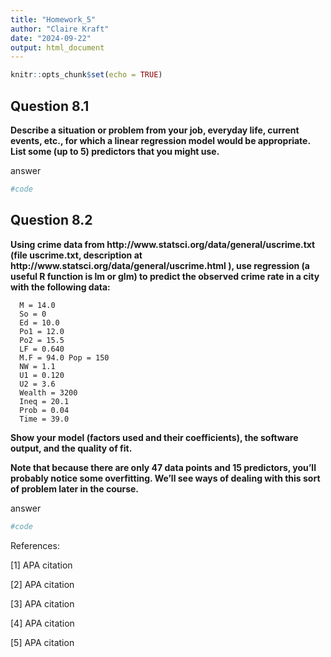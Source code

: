 ```yaml
---
title: "Homework_5"
author: "Claire Kraft"
date: "2024-09-22"
output: html_document
---
```


```r
knitr::opts_chunk$set(echo = TRUE)
```

## Question 8.1
**Describe a situation or problem from your job, everyday life, current events, etc., for which a linear regression model would be appropriate. List some (up to 5) predictors that you might use.**

answer
```r
#code
```


## Question 8.2
**Using crime data from http://www.statsci.org/data/general/uscrime.txt (file uscrime.txt, description at http://www.statsci.org/data/general/uscrime.html ), use regression (a useful R function is lm or glm) to predict the observed crime rate in a city with the following data:**

      M = 14.0
      So = 0
      Ed = 10.0
      Po1 = 12.0
      Po2 = 15.5
      LF = 0.640
      M.F = 94.0 Pop = 150
      NW = 1.1
      U1 = 0.120
      U2 = 3.6
      Wealth = 3200
      Ineq = 20.1
      Prob = 0.04
      Time = 39.0

**Show your model (factors used and their coefficients), the software output, and the quality of fit.**

**Note that because there are only 47 data points and 15 predictors, you’ll probably notice some overfitting. We’ll see ways of dealing with this sort of problem later in the course.**

answer
```r
#code
```



References:

[1] APA citation

[2] APA citation

[3] APA citation

[4] APA citation

[5] APA citation
